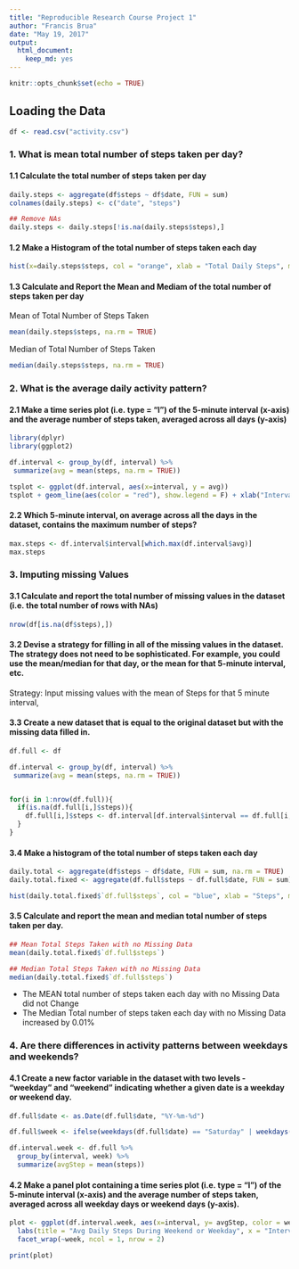 ```yaml
---
title: "Reproducible Research Course Project 1"
author: "Francis Brua"
date: "May 19, 2017"
output: 
  html_document: 
    keep_md: yes
---
```


```r
knitr::opts_chunk$set(echo = TRUE)
```

## Loading the Data

```r
df <- read.csv("activity.csv")

```
### 1. What is mean total number of steps taken per day?

#### 1.1 Calculate the total number of steps taken per day
```r
daily.steps <- aggregate(df$steps ~ df$date, FUN = sum)
colnames(daily.steps) <- c("date", "steps")

## Remove NAs
daily.steps <- daily.steps[!is.na(daily.steps$steps),]
```

#### 1.2 Make a Histogram of the total number of steps taken each day
```r
hist(x=daily.steps$steps, col = "orange", xlab = "Total Daily Steps", main = "Histogram of Total Daily Steps - Missing Data Excluded")
```

#### 1.3 Calculate and Report the Mean and Mediam of the total number of steps taken per day

Mean of Total Number of Steps Taken
```r
mean(daily.steps$steps, na.rm = TRUE)
```

Median of Total Number of Steps Taken
```r
median(daily.steps$steps, na.rm = TRUE)
```

### 2. What is the average daily activity pattern?

#### 2.1 Make a time series plot (i.e. type = "l") of the 5-minute interval (x-axis) and the average number of steps taken, averaged across all days (y-axis)

```r
library(dplyr)
library(ggplot2)

df.interval <- group_by(df, interval) %>%
 summarize(avg = mean(steps, na.rm = TRUE))

tsplot <- ggplot(df.interval, aes(x=interval, y = avg))
tsplot + geom_line(aes(color = "red"), show.legend = F) + xlab("Interval") + ylab("Avg Number of Steps Taken") + ggtitle("Avg Number of Steps per Interval")
```

#### 2.2 Which 5-minute interval, on average across all the days in the dataset, contains the maximum number of steps?

```r
max.steps <- df.interval$interval[which.max(df.interval$avg)]
max.steps
```

### 3. Imputing missing Values

#### 3.1 Calculate and report the total number of missing values in the dataset (i.e. the total number of rows with NAs)

```r
nrow(df[is.na(df$steps),])
```

#### 3.2 Devise a strategy for filling in all of the missing values in the dataset. The strategy does not need to be sophisticated. For example, you could use the mean/median for that day, or the mean for that 5-minute interval, etc.

Strategy: Input missing values with the mean of Steps for that 5 minute interval,

#### 3.3 Create a new dataset that is equal to the original dataset but with the missing data filled in.

```r

df.full <- df

df.interval <- group_by(df, interval) %>%
 summarize(avg = mean(steps, na.rm = TRUE))


for(i in 1:nrow(df.full)){
  if(is.na(df.full[i,]$steps)){
    df.full[i,]$steps <- df.interval[df.interval$interval == df.full[i,]$interval,]$avg
  }
}

```

#### 3.4 Make a histogram of the total number of steps taken each day

```r

daily.total <- aggregate(df$steps ~ df$date, FUN = sum, na.rm = TRUE)
daily.total.fixed <- aggregate(df.full$steps ~ df.full$date, FUN = sum)

hist(daily.total.fixed$`df.full$steps`, col = "blue", xlab = "Steps", main = "Total Steps per Day - Missing Data Fixed")


```

#### 3.5 Calculate and report the mean and median total number of steps taken per day. 

```r
## Mean Total Steps Taken with no Missing Data
mean(daily.total.fixed$`df.full$steps`)

## Median Total Steps Taken with no Missing Data
median(daily.total.fixed$`df.full$steps`)
```

- The MEAN total number of steps taken each day with no Missing Data did not Change
- The Median Total number of steps taken each day with no Missing Data increased by 0.01%

### 4. Are there differences in activity patterns between weekdays and weekends?

#### 4.1 Create a new factor variable in the dataset with two levels - "weekday" and "weekend" indicating whether a given date is a weekday or weekend day.

```r
df.full$date <- as.Date(df.full$date, "%Y-%m-%d")

df.full$week <- ifelse(weekdays(df.full$date) == "Saturday" | weekdays(df.full$date) == "Sunday", "weekend", "weekday")

df.interval.week <- df.full %>%
  group_by(interval, week) %>%
  summarize(avgStep = mean(steps))

```

#### 4.2 Make a panel plot containing a time series plot (i.e. type = "l") of the 5-minute interval (x-axis) and the average number of steps taken, averaged across all weekday days or weekend days (y-axis).

```r
plot <- ggplot(df.interval.week, aes(x=interval, y= avgStep, color = week)) + geom_line() + 
  labs(title = "Avg Daily Steps During Weekend or Weekday", x = "Interval", y = "Avg Steps") + 
  facet_wrap(~week, ncol = 1, nrow = 2)

print(plot)
```